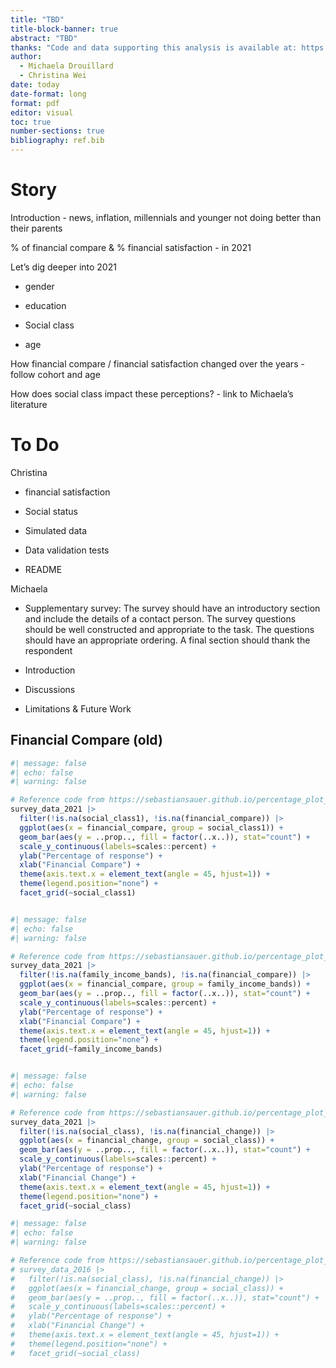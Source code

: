 ```yaml
---
title: "TBD"
title-block-banner: true
abstract: "TBD"
thanks: "Code and data supporting this analysis is available at: https://github.com/christina-wei/INF3104-3-US-Survey.git"
author: 
  - Michaela Drouillard
  - Christina Wei
date: today
date-format: long
format: pdf
editor: visual
toc: true
number-sections: true
bibliography: ref.bib
---
```


# Story

Introduction - news, inflation, millennials and younger not doing better than their parents

\% of financial compare & % financial satisfaction - in 2021

Let's dig deeper into 2021

-   gender

-   education

-   Social class

-   age

How financial compare / financial satisfaction changed over the years - follow cohort and age

How does social class impact these perceptions? - link to Michaela's literature

# To Do

Christina

-   financial satisfaction

-   Social status

-   Simulated data

-   Data validation tests

-   README

Michaela

-   Supplementary survey: The survey should have an introductory section and include the details of a contact person. The survey questions should be well constructed and appropriate to the task. The questions should have an appropriate ordering. A final section should thank the respondent

-   Introduction

-   Discussions

-   Limitations & Future Work

## Financial Compare (old)

```r
#| message: false
#| echo: false
#| warning: false

# Reference code from https://sebastiansauer.github.io/percentage_plot_ggplot2_V2/
survey_data_2021 |>
  filter(!is.na(social_class1), !is.na(financial_compare)) |>
  ggplot(aes(x = financial_compare, group = social_class1)) +
  geom_bar(aes(y = ..prop.., fill = factor(..x..)), stat="count") + 
  scale_y_continuous(labels=scales::percent) +
  ylab("Percentage of response") +
  xlab("Financial Compare") +
  theme(axis.text.x = element_text(angle = 45, hjust=1)) +
  theme(legend.position="none") +
  facet_grid(~social_class1)



```

```r
#| message: false
#| echo: false
#| warning: false

# Reference code from https://sebastiansauer.github.io/percentage_plot_ggplot2_V2/
survey_data_2021 |>
  filter(!is.na(family_income_bands), !is.na(financial_compare)) |>
  ggplot(aes(x = financial_compare, group = family_income_bands)) +
  geom_bar(aes(y = ..prop.., fill = factor(..x..)), stat="count") + 
  scale_y_continuous(labels=scales::percent) +
  ylab("Percentage of response") +
  xlab("Financial Compare") +
  theme(axis.text.x = element_text(angle = 45, hjust=1)) +
  theme(legend.position="none") +
  facet_grid(~family_income_bands)



```

```r
#| message: false
#| echo: false
#| warning: false

# Reference code from https://sebastiansauer.github.io/percentage_plot_ggplot2_V2/
survey_data_2021 |>
  filter(!is.na(social_class), !is.na(financial_change)) |>
  ggplot(aes(x = financial_change, group = social_class)) +
  geom_bar(aes(y = ..prop.., fill = factor(..x..)), stat="count") + 
  scale_y_continuous(labels=scales::percent) +
  ylab("Percentage of response") +
  xlab("Financial Change") +
  theme(axis.text.x = element_text(angle = 45, hjust=1)) +
  theme(legend.position="none") +
  facet_grid(~social_class) 
```

```r
#| message: false
#| echo: false
#| warning: false

# Reference code from https://sebastiansauer.github.io/percentage_plot_ggplot2_V2/
# survey_data_2016 |>
#   filter(!is.na(social_class), !is.na(financial_change)) |>
#   ggplot(aes(x = financial_change, group = social_class)) +
#   geom_bar(aes(y = ..prop.., fill = factor(..x..)), stat="count") + 
#   scale_y_continuous(labels=scales::percent) +
#   ylab("Percentage of response") +
#   xlab("Financial Change") +
#   theme(axis.text.x = element_text(angle = 45, hjust=1)) +
#   theme(legend.position="none") +
#   facet_grid(~social_class) 
```
